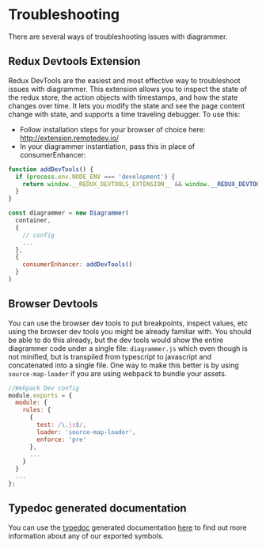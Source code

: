 
<Meta title="Docs/Usage/Troubleshooting" />

# Troubleshooting

There are several ways of troubleshooting issues with diagrammer.

## Redux Devtools Extension

Redux DevTools are the easiest and most effective way to troubleshoot issues with diagrammer. This extension allows you to inspect the state of the redux store, the action objects with timestamps, and how the state changes over time. It lets you modify the state and see the page content change with state, and supports a time traveling debugger. To use this:

- Follow installation steps for your browser of choice here: http://extension.remotedev.io/
- In your diagrammer instantiation, pass this in place of consumerEnhancer:

```javascript
function addDevTools() {
  if (process.env.NODE_ENV === 'development') {
    return window.__REDUX_DEVTOOLS_EXTENSION__ && window.__REDUX_DEVTOOLS_EXTENSION__();
  }
}

const diagrammer = new Diagrammer(
  container,
  {
    // config
    ...
  },
  {
    consumerEnhancer: addDevTools()
  }
)
```

## Browser Devtools

You can use the browser dev tools to put breakpoints, inspect values, etc using the browser dev tools you might be already familiar with. You should be able to do this already, but the dev tools would show the entire diagrammer code under a single file: `diagrammer.js` which even though is not minified, but is transpiled from typescript to javascript and concatenated into a single file. One way to make this better is by using `source-map-loader` if you are using webpack to bundle your assets.

```javascript
//Webpack Dev config
module.exports = {
  module: {
    rules: {
      {
        test: /\.js$/,
        loader: 'source-map-loader',
        enforce: 'pre'
      },
      ...
    }
  }
  ...
};
```

## Typedoc generated documentation

You can use the [typedoc](http://typedoc.org/) generated documentation <a href="typedoc/modules.html" target="_blank">here</a> to find out more information about any of our exported symbols.
